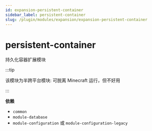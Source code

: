 ```yaml
---
id: expansion-persistent-container
sidebar_label: persistent-container
slug: /plugin/modules/expansion/expansion-persistent-container
---
```


# persistent-container

持久化容器扩展模块

:::tip

该模块为半跨平台模块: 可脱离 Minecraft 运行，但不好用

:::

**依赖**

- `common`
- `module-database`
- `module-configuration` 或 `module-configuration-legacy`